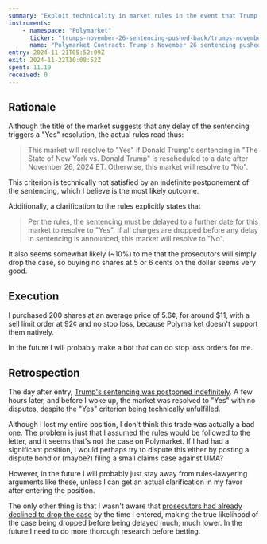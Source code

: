 ```yaml
---
summary: "Exploit technicality in market rules in the event that Trump's sentencing is postponed indefinitely rather than rescheduled, or the prosecution is dropped entirely."
instruments:
    - namespace: "Polymarket"
      ticker: "trumps-november-26-sentencing-pushed-back/trumps-november-26-sentencing-pushed-back"
      name: "Polymarket Contract: Trump's November 26 sentencing pushed back?"
entry: 2024-11-21T05:52:09Z
exit: 2024-11-22T10:08:52Z
spent: 11.19
received: 0
---
```


## Rationale

Although the title of the market suggests that
any delay of the sentencing triggers a "Yes" resolution,
the actual rules read thus:

> This market will resolve to "Yes" if Donald Trump's sentencing in "The State of New York vs. Donald Trump" is rescheduled to a date after November 26, 2024 ET. Otherwise, this market will resolve to "No".

This criterion is technically not satisfied by
an indefinite postponement of the sentencing,
which I believe is the most likely outcome.

Additionally, a clarification to the rules explicitly states that

> Per the rules, the sentencing must be delayed to a further date for this market to resolve to "Yes". If all charges are dropped before any delay in sentencing is announced, this market will resolve to "No".

It also seems somewhat likely (~10%) to me that the prosecutors will simply drop the case,
so buying no shares at 5 or 6 cents on the dollar seems very good.

## Execution

I purchased 200 shares at an average price of 5.6¢, for around $11,
with a sell limit order at 92¢ and no stop loss,
because Polymarket doesn't support them natively.

In the future I will probably make a bot that can do stop loss orders for me.

## Retrospection

The day after entry,
[Trump's sentencing was postponed indefinitely](https://www.nytimes.com/2024/11/22/nyregion/trump-sentencing-postponed.html).
A few hours later, and before I woke up, the market was resolved to "Yes" with no disputes,
despite the "Yes" criterion being technically unfulfilled.

Although I lost my entire position,
I don't think this trade was actually a bad one.
The problem is just that I assumed the rules would be followed to the letter,
and it seems that's not the case on Polymarket.
If I had had a significant position, I would perhaps
try to dispute this either by posting a dispute bond or (maybe?) filing a small claims case against UMA?

However, in the future I will probably just stay away from rules-lawyering arguments like these,
unless I can get an actual clarification in my favor after entering the position.

The only other thing is that I wasn't aware that
[prosecutors had already declined to drop the case](https://www.nytimes.com/2024/11/19/nyregion/trump-bragg-manhattan-case.html)
by the time I entered,
making the true likelihood of the case being dropped before being delayed much, much lower.
In the future I need to do more thorough research before betting.